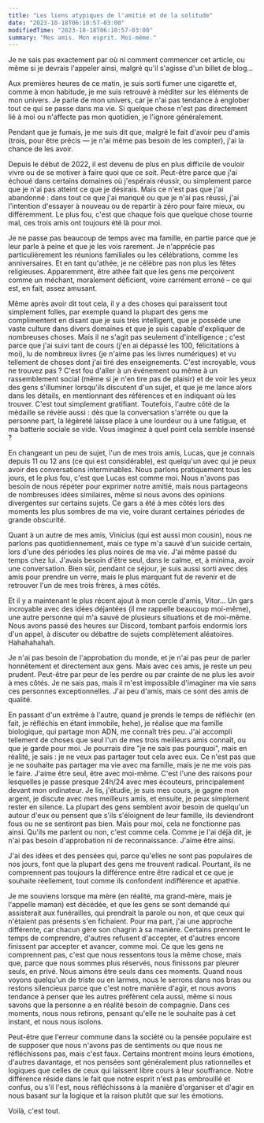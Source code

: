 ```yaml
---
title: "Les liens atypiques de l'amitié et de la solitude"
date: "2023-10-18T06:10:57-03:00"
modifiedTime: "2023-10-18T06:10:57-03:00"
summary: "Mes amis. Mon esprit. Moi-même."
---
```


Je ne sais pas exactement par où ni comment commencer cet article, ou même si je devrais l'appeler ainsi, malgré qu'il s'agisse d'un billet de blog...

Aux premières heures de ce matin, je suis sorti fumer une cigarette et, comme à mon habitude, je me suis retrouvé à méditer sur les éléments de mon univers. Je parle de mon univers, car je n'ai pas tendance à englober tout ce qui se passe dans ma vie. Si quelque chose n'est pas directement lié à moi ou n'affecte pas mon quotidien, je l'ignore généralement.

Pendant que je fumais, je me suis dit que, malgré le fait d'avoir peu d'amis (trois, pour être précis — je n'ai même pas besoin de les compter), j'ai la chance de les avoir.

Depuis le début de 2022, il est devenu de plus en plus difficile de vouloir vivre ou de se motiver à faire quoi que ce soit. Peut-être parce que j'ai échoué dans certains domaines où j'espérais réussir, ou simplement parce que je n'ai pas atteint ce que je désirais. Mais ce n'est pas que j'ai abandonné : dans tout ce que j'ai manqué ou que je n'ai pas réussi, j'ai l'intention d'essayer à nouveau ou de repartir à zéro pour faire mieux, ou différemment. Le plus fou, c'est que chaque fois que quelque chose tourne mal, ces trois amis ont toujours été là pour moi.

Je ne passe pas beaucoup de temps avec ma famille, en partie parce que je leur parle à peine et que je les vois rarement. Je n'apprécie pas particulièrement les réunions familiales ou les célébrations, comme les anniversaires. Et en tant qu'athée, je ne célèbre pas non plus les fêtes religieuses. Apparemment, être athée fait que les gens me perçoivent comme un méchant, moralement déficient, voire carrément erroné – ce qui est, en fait, assez amusant.

Même après avoir dit tout cela, il y a des choses qui paraissent tout simplement folles, par exemple quand la plupart des gens me complimentent en disant que je suis très intelligent, que je possède une vaste culture dans divers domaines et que je suis capable d'expliquer de nombreuses choses. Mais il ne s'agit pas seulement d'intelligence ; c'est parce que j'ai suivi tant de cours (j'en ai dépassé les 100, félicitations à moi), lu de nombreux livres (je n'aime pas les livres numériques) et vu tellement de choses dont j'ai tiré des enseignements. C'est incroyable, vous ne trouvez pas ? C'est fou d'aller à un événement ou même à un rassemblement social (même si je n'en tire pas de plaisir) et de voir les yeux des gens s'illuminer lorsqu'ils discutent d'un sujet, et que je me lance alors dans les détails, en mentionnant des références et en indiquant où les trouver. C'est tout simplement gratifiant. Toutefois, l'autre côté de la médaille se révèle aussi : dès que la conversation s'arrête ou que la personne part, la légèreté laisse place à une lourdeur ou à une fatigue, et ma batterie sociale se vide. Vous imaginez à quel point cela semble insensé ?

En changeant un peu de sujet, l'un de mes trois amis, Lucas, que je connais depuis 11 ou 12 ans (ce qui est considérable), est quelqu'un avec qui je peux avoir des conversations interminables. Nous parlons pratiquement tous les jours, et le plus fou, c'est que Lucas est comme moi. Nous n'avons pas besoin de nous répéter pour exprimer notre amitié, mais nous partageons de nombreuses idées similaires, même si nous avons des opinions divergentes sur certains sujets. Ce gars a été à mes côtés lors des moments les plus sombres de ma vie, voire durant certaines périodes de grande obscurité.

Quant à un autre de mes amis, Vinicius (qui est aussi mon cousin), nous ne parlons pas quotidiennement, mais ce type m'a sauvé d'un suicide certain, lors d'une des périodes les plus noires de ma vie. J'ai même passé du temps chez lui. J'avais besoin d'être seul, dans le calme, et, à minima, avoir une conversation. Bien sûr, pendant ce séjour, je suis aussi sorti avec des amis pour prendre un verre, mais le plus marquant fut de revenir et de retrouver l'un de mes trois frères, à mes côtés.

Et il y a maintenant le plus récent ajout à mon cercle d'amis, Vitor... Un gars incroyable avec des idées déjantées (il me rappelle beaucoup moi-même), une autre personne qui m'a sauvé de plusieurs situations et de moi-même. Nous avons passé des heures sur Discord, tombant parfois endormis lors d'un appel, à discuter ou débattre de sujets complètement aléatoires. Hahahahahah.

Je n'ai pas besoin de l'approbation du monde, et je n'ai pas peur de parler honnêtement et directement aux gens. Mais avec ces amis, je reste un peu prudent. Peut-être par peur de les perdre ou par crainte de ne plus les avoir à mes côtés. Je ne sais pas, mais il m'est impossible d'imaginer ma vie sans ces personnes exceptionnelles. J'ai peu d'amis, mais ce sont des amis de qualité.

En passant d'un extrême à l'autre, quand je prends le temps de réfléchir (en fait, je réfléchis en étant immobile, hehe), je réalise que ma famille biologique, qui partage mon ADN, me connaît très peu. J'ai accompli tellement de choses que seul l'un de mes trois meilleurs amis connaît, ou que je garde pour moi. Je pourrais dire "je ne sais pas pourquoi", mais en réalité, je sais : je ne veux pas partager tout cela avec eux. Ce n'est pas que je ne souhaite pas partager ma vie avec ma famille, mais je ne me vois pas le faire. J'aime être seul, être avec moi-même. C'est l'une des raisons pour lesquelles je passe presque 24h/24 avec mes écouteurs, principalement devant mon ordinateur. Je lis, j'étudie, je suis mes cours, je gagne mon argent, je discute avec mes meilleurs amis, et ensuite, je peux simplement rester en silence. La plupart des gens semblent avoir besoin de quelqu'un autour d'eux ou pensent que s'ils s'éloignent de leur famille, ils deviendront fous ou ne se sentiront pas bien. Mais pour moi, cela ne fonctionne pas ainsi. Qu'ils me parlent ou non, c'est comme cela. Comme je l'ai déjà dit, je n'ai pas besoin d'approbation ni de reconnaissance. J'aime être ainsi.

J'ai des idées et des pensées qui, parce qu'elles ne sont pas populaires de nos jours, font que la plupart des gens me trouvent radical. Pourtant, ils ne comprennent pas toujours la différence entre être radical et ce que je souhaite réellement, tout comme ils confondent indifférence et apathie.

Je me souviens lorsque ma mère (en réalité, ma grand-mère, mais je l'appelle maman) est décédée, et que les gens se sont demandé qui assisterait aux funérailles, qui prendrait la parole ou non, et que ceux qui n'étaient pas présents s'en fichaient. Pour ma part, j'ai une approche différente, car chacun gère son chagrin à sa manière. Certains prennent le temps de comprendre, d'autres refusent d'accepter, et d'autres encore finissent par accepter et avancer, comme moi. Ce que les gens ne comprennent pas, c'est que nous ressentons tous la même chose, mais que, parce que nous sommes plus réservés, nous finissons par pleurer seuls, en privé. Nous aimons être seuls dans ces moments. Quand nous voyons quelqu'un de triste ou en larmes, nous le serrons dans nos bras ou restons silencieux parce que c'est notre manière d'agir, et nous avons tendance à penser que les autres préfèrent cela aussi, même si nous savons que la personne a en réalité besoin de compagnie. Dans ces moments, nous nous retirons, pensant qu'elle ne le souhaite pas à cet instant, et nous nous isolons.

Peut-être que l'erreur commune dans la société ou la pensée populaire est de supposer que nous n'avons pas de sentiments ou que nous ne réfléchissons pas, mais c'est faux. Certains montrent moins leurs émotions, d'autres davantage, et nos pensées sont généralement plus rationnelles et logiques que celles de ceux qui laissent libre cours à leur souffrance. Notre différence réside dans le fait que notre esprit n'est pas embrouillé et confus, ou s'il l'est, nous réfléchissons à la manière d'organiser et d'agir en nous basant sur la logique et la raison plutôt que sur les émotions.

Voilà, c'est tout.

